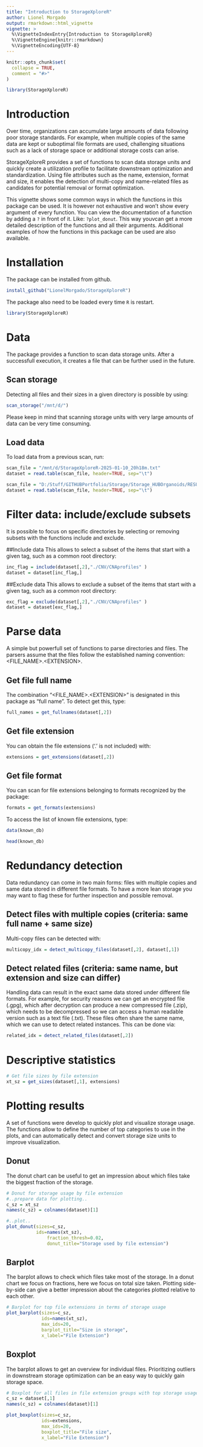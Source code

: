 ```yaml
---
title: "Introduction to StorageXploreR"
author: Lionel Morgado
output: rmarkdown::html_vignette
vignette: >
  %\VignetteIndexEntry{Introduction to StorageXploreR}
  %\VignetteEngine{knitr::rmarkdown}
  %\VignetteEncoding{UTF-8}
---
```


```r
knitr::opts_chunk$set(
  collapse = TRUE,
  comment = "#>"
)
```

```r
library(StorageXploreR)
```


# Introduction

Over time, organizations can accumulate large amounts of data following poor storage standards.
For example, when multiple copies of the same data are kept or suboptimal file formats are used,
challenging situations such as a lack of storage space or additional storage costs can arise. 

StorageXploreR provides a set of functions to scan data storage units and quickly create a utilization
profile to facilitate downstream optimization and standardization. Using file attributes such as the 
name, extension, format and size, it enables the detection of multi-copy and name-related files as 
candidates for potential removal or format optimization.

This vignette shows some common ways in which the functions in this package can
be used. It is however not exhaustive and won't show every argument of every
function. You can view the documentation of a function by adding a `?` in front
of it. Like: `?plot_donut`. This way youvcan get a more detailed description of the functions and all their
arguments. Additional examples of how the functions in this package can be used are also available.


# Installation

The package can be installed from github.
```r
install_github("LionelMorgado/StorageXploreR")
```


The package also need to be loaded every time `R` is restart.
```r
library(StorageXploreR)
```


# Data

The package provides a function to scan data storage units. After a successfull execution, it creates a file that can be further used in the future.


## Scan storage
Detecting all files and their sizes in a given directory is possible by using:
```r
scan_storage("/mnt/d/")
```
Please keep in mind that scanning storage units with very large amounts of data can be very time consuming.

## Load data
To load data from a previous scan, run:
```r
scan_file = "/mnt/d/StorageXploreR-2025-01-10_20h18m.txt"
dataset = read.table(scan_file, header=TRUE, sep="\t")
```
```r
scan_file = "D:/Stuff/GITHUBPortfolio/Storage/Storage_HUBOrganoids/RESULTS/WDrive_storage.txt"
dataset = read.table(scan_file, header=TRUE, sep="\t")
```


# Filter data: include/exclude subsets
It is possible to focus on specific directories by selecting or removing subsets with the functions include and exclude.

##Include data
This allows to select a subset of the items that start with a given tag, such as a common root directory:
```r
inc_flag = include(dataset[,2],"./CNV/CNAprofiles" )
dataset = dataset[inc_flag,]
```

##Exclude data
This allows to exclude a subset of the items that start with a given tag, such as a common root directory: 
```r
exc_flag = exclude(dataset[,2],"./CNV/CNAprofiles" )
dataset = dataset[exc_flag,]
```


# Parse data
A simple but powerfull set of functions to parse directories and files.
The parsers assume that the files follow the established naming convention: \<FILE_NAME\>.\<EXTENSION\>.

## Get file full name
The combination "\<FILE_NAME\>.\<EXTENSION\>" is designated in this package as "full name". To detect get this, type:
```r
full_names = get_fullnames(dataset[,2])
```

## Get file extension
You can obtain the file extensions ('.' is not included) with:
```r
extensions = get_extensions(dataset[,2])
```

## Get file format
You can scan for file extensions belonging to formats recognized by the package:
```r
formats = get_formats(extensions)
```
To access the list of known file extensions, type:
```r
data(known_db)

head(known_db)
```


# Redundancy detection
Data redundancy can come in two main forms: files with multiple copies and same data stored in different file formats. To have a more lean storage you may want to flag these for further inspection and possible removal.

## Detect files with multiple copies (criteria: same full name + same size)
Multi-copy files can be detected with:
```r
multicopy_idx = detect_multicopy_files(dataset[,2], dataset[,1])
```

## Detect related files (criteria: same name, but extension and size can differ)
Handling data can result in the exact same data stored under different file formats. For example, for security reasons we can get an encrypted file (.gpg), which after decryption can produce a new compressed file (.zip), which needs to be decompressed so we can access a human readable version such as a text file (.txt). These files often share the same name, which we can use to detect related instances.
This can be done via:
```r
related_idx = detect_related_files(dataset[,2])
```


# Descriptive statistics
```r
# Get file sizes by file extension
xt_sz = get_sizes(dataset[,1], extensions)
```


# Plotting results
A set of functions were develop to quickly plot and visualize storage usage.
The functions allow to define the number of top categories to use in the plots, and can automatically detect and convert storage size units to improve visualization.

## Donut
The donut chart can be useful to get an impression about which files take the biggest fraction of the storage.
```r
# Donut for storage usage by file extension
#..prepare data for plotting..
c_sz = xt_sz
names(c_sz) = colnames(dataset)[1]

#..plot..
plot_donut(sizes=c_sz, 
           ids=names(xt_sz),
		       fraction_thresh=0.02,
		       donut_title="Storage used by file extension")
```

## Barplot
The barplot allows to check which files take most of the storage. In a donut chart we focus on fractions, here we focus on total size taken. Plotting side-by-side can give a better impression about the categories plotted relative to each other. 
```r
# Barplot for top file extensions in terms of storage usage
plot_barplot(sizes=c_sz,
             ids=names(xt_sz),
             max_ids=20,
             barplot_title="Size in storage",
             x_label="File Extension")
```

## Boxplot
The barplot allows to get an overview for individual files. Prioritizing outliers in downstream storage optimization can be an easy way to quickly gain storage space.
```r
# Boxplot for all files in file extension groups with top storage usage
c_sz = dataset[,1]
names(c_sz) = colnames(dataset)[1]

plot_boxplot(sizes=c_sz,
             ids=extensions,
             max_ids=20,
             boxplot_title="File size",
             x_label="File Extension")
```




